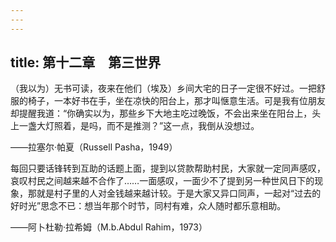 ```yaml
---
---
---
```

title: 第十二章　第三世界
---




（我以为）无书可读，夜来在他们（埃及）乡间大宅的日子一定很不好过。一把舒服的椅子，一本好书在手，坐在凉快的阳台上，那才叫惬意生活。可是我有位朋友却提醒我道：“你确实以为，那些乡下大地主吃过晚饭，不会出来坐在阳台上，头上一盏大灯照着，是吗，而不是推测？”这一点，我倒从没想过。

——拉塞尔·帕夏（Russell Pasha，1949）

每回只要话锋转到互助的话题上面，提到以贷款帮助村民，大家就一定同声感叹，哀叹村民之间越来越不合作了……一面感叹，一面少不了提到另一种世风日下的现象，那就是村子里的人对金钱越来越计较。于是大家又异口同声，一起对“过去的好时光”思念不已：想当年那个时节，同村有难，众人随时都乐意相助。

——阿卜杜勒·拉希姆（M.b.Abdul Rahim，1973）